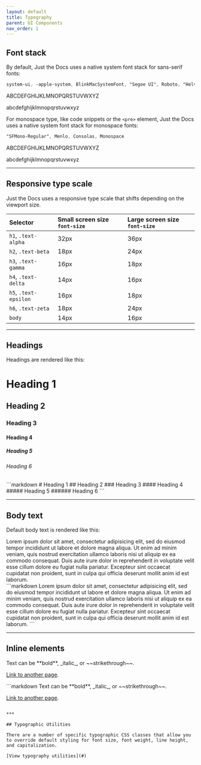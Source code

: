 ```yaml
---
layout: default
title: Typography
parent: UI Components
nav_order: 1
---
```


## Font stack

By default, Just the Docs uses a native system font stack for sans-serif fonts:

```scss
system-ui, -apple-system, BlinkMacSystemFont, "Segoe UI", Roboto, "Helvetica Neue", Arial, sans-serif
```


<p class="fs-5 ls-10 code-example">ABCDEFGHIJKLMNOPQRSTUVWXYZ</p>
<p class="fs-5 ls-10 code-example">abcdefghijklmnopqrstuvwxyz</p>


For monospace type, like code snippets or the `<pre>` element, Just the Docs uses a native system font stack for monospace fonts:

```scss
"SFMono-Regular", Menlo, Consolas, Monospace
```

<p class="fs-5 ls-10 text-mono code-example">ABCDEFGHIJKLMNOPQRSTUVWXYZ</p>
<p class="fs-5 ls-10 text-mono code-example">abcdefghijklmnopqrstuvwxyz</p>


***

## Responsive type scale

Just the Docs uses a responsive type scale that shifts depending on the viewport size.

| Selector              | Small screen size `font-size`    | Large screen size `font-size` |
|:----------------------|:---------------------------------|:------------------------------|
| `h1`, `.text-alpha`   | 32px                             | 36px                          |
| `h2`, `.text-beta`    | 18px                             | 24px                          |
| `h3`, `.text-gamma`   | 16px                             | 18px                          |
| `h4`, `.text-delta`   | 14px                             | 16px                          |
| `h5`, `.text-epsilon` | 16px                             | 18px                          |
| `h6`, `.text-zeta`    | 18px                             | 24px                          |
| `body`                | 14px                             | 16px                          |

***

## Headings

Headings are rendered like this:

<div class="code-example">
<h1>Heading 1</h1>
<h2>Heading 2</h2>
<h3>Heading 3</h3>
<h4>Heading 4</h4>
<h5>Heading 5</h5>
<h6>Heading 6</h6>
</div>
```markdown
# Heading 1
## Heading 2
### Heading 3
#### Heading 4
##### Heading 5
###### Heading 6
```

***

## Body text

Default body text is rendered like this:

<div class="code-example" markdown="1">
Lorem ipsum dolor sit amet, consectetur adipisicing elit, sed do eiusmod tempor incididunt ut labore et dolore magna aliqua. Ut enim ad minim veniam, quis nostrud exercitation ullamco laboris nisi ut aliquip ex ea commodo consequat. Duis aute irure dolor in reprehenderit in voluptate velit esse cillum dolore eu fugiat nulla pariatur. Excepteur sint occaecat cupidatat non proident, sunt in culpa qui officia deserunt mollit anim id est laborum.
</div>
```markdown
Lorem ipsum dolor sit amet, consectetur adipisicing elit, sed do eiusmod tempor incididunt ut labore et dolore magna aliqua. Ut enim ad minim veniam, quis nostrud exercitation ullamco laboris nisi ut aliquip ex ea commodo consequat. Duis aute irure dolor in reprehenderit in voluptate velit esse cillum dolore eu fugiat nulla pariatur. Excepteur sint occaecat cupidatat non proident, sunt in culpa qui officia deserunt mollit anim id est laborum.
```

***

## Inline elements

<div class="code-example" markdown="1">
Text can be **bold**, _italic_, or ~~strikethrough~~.

[Link to another page](another-page).
</div>
```markdown
Text can be **bold**, _italic_, or ~~strikethrough~~.

[Link to another page](another-page).
```

***

## Typographic Utilities

There are a number of specific typographic CSS classes that allow you to override default styling for font size, font weight, line height, and capitalization.

[View typography utilities](#)
